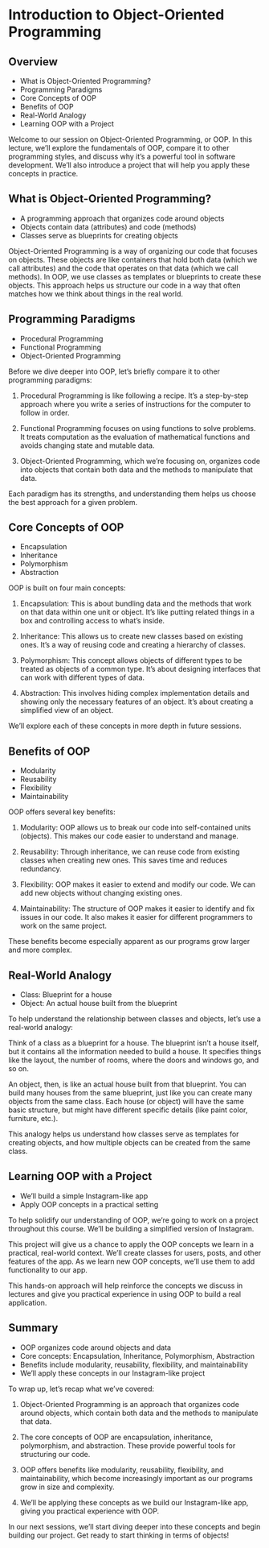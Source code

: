 # Introduction to Object-Oriented Programming

## Overview

- What is Object-Oriented Programming?
- Programming Paradigms
- Core Concepts of OOP
- Benefits of OOP
- Real-World Analogy
- Learning OOP with a Project

::: {.notes}
Welcome to our session on Object-Oriented Programming, or OOP. In this lecture, we'll explore the fundamentals of OOP, compare it to other programming styles, and discuss why it's a powerful tool in software development. We'll also introduce a project that will help you apply these concepts in practice.
:::


## What is Object-Oriented Programming?

- A programming approach that organizes code around objects
- Objects contain data (attributes) and code (methods)
- Classes serve as blueprints for creating objects

::: {.notes}
Object-Oriented Programming is a way of organizing our code that focuses on objects. These objects are like containers that hold both data (which we call attributes) and the code that operates on that data (which we call methods). In OOP, we use classes as templates or blueprints to create these objects. This approach helps us structure our code in a way that often matches how we think about things in the real world.
:::


## Programming Paradigms

- Procedural Programming
- Functional Programming
- Object-Oriented Programming

::: {.notes}
Before we dive deeper into OOP, let's briefly compare it to other programming paradigms:

1. Procedural Programming is like following a recipe. It's a step-by-step approach where you write a series of instructions for the computer to follow in order.

2. Functional Programming focuses on using functions to solve problems. It treats computation as the evaluation of mathematical functions and avoids changing state and mutable data.

3. Object-Oriented Programming, which we're focusing on, organizes code into objects that contain both data and the methods to manipulate that data.

Each paradigm has its strengths, and understanding them helps us choose the best approach for a given problem.
:::


## Core Concepts of OOP

- Encapsulation
- Inheritance
- Polymorphism
- Abstraction

::: {.notes}
OOP is built on four main concepts:

1. Encapsulation: This is about bundling data and the methods that work on that data within one unit or object. It's like putting related things in a box and controlling access to what's inside.

2. Inheritance: This allows us to create new classes based on existing ones. It's a way of reusing code and creating a hierarchy of classes.

3. Polymorphism: This concept allows objects of different types to be treated as objects of a common type. It's about designing interfaces that can work with different types of data.

4. Abstraction: This involves hiding complex implementation details and showing only the necessary features of an object. It's about creating a simplified view of an object.

We'll explore each of these concepts in more depth in future sessions.
:::


## Benefits of OOP

- Modularity
- Reusability
- Flexibility
- Maintainability

::: {.notes}
OOP offers several key benefits:

1. Modularity: OOP allows us to break our code into self-contained units (objects). This makes our code easier to understand and manage.

2. Reusability: Through inheritance, we can reuse code from existing classes when creating new ones. This saves time and reduces redundancy.

3. Flexibility: OOP makes it easier to extend and modify our code. We can add new objects without changing existing ones.

4. Maintainability: The structure of OOP makes it easier to identify and fix issues in our code. It also makes it easier for different programmers to work on the same project.

These benefits become especially apparent as our programs grow larger and more complex.
:::


## Real-World Analogy

- Class: Blueprint for a house
- Object: An actual house built from the blueprint

::: {.notes}
To help understand the relationship between classes and objects, let's use a real-world analogy:

Think of a class as a blueprint for a house. The blueprint isn't a house itself, but it contains all the information needed to build a house. It specifies things like the layout, the number of rooms, where the doors and windows go, and so on.

An object, then, is like an actual house built from that blueprint. You can build many houses from the same blueprint, just like you can create many objects from the same class. Each house (or object) will have the same basic structure, but might have different specific details (like paint color, furniture, etc.).

This analogy helps us understand how classes serve as templates for creating objects, and how multiple objects can be created from the same class.
:::


## Learning OOP with a Project

- We'll build a simple Instagram-like app
- Apply OOP concepts in a practical setting

::: {.notes}
To help solidify our understanding of OOP, we're going to work on a project throughout this course. We'll be building a simplified version of Instagram.

This project will give us a chance to apply the OOP concepts we learn in a practical, real-world context. We'll create classes for users, posts, and other features of the app. As we learn new OOP concepts, we'll use them to add functionality to our app.

This hands-on approach will help reinforce the concepts we discuss in lectures and give you practical experience in using OOP to build a real application.
:::


## Summary

- OOP organizes code around objects and data
- Core concepts: Encapsulation, Inheritance, Polymorphism, Abstraction
- Benefits include modularity, reusability, flexibility, and maintainability
- We'll apply these concepts in our Instagram-like project

::: {.notes}
To wrap up, let's recap what we've covered:

1. Object-Oriented Programming is an approach that organizes code around objects, which contain both data and the methods to manipulate that data.

2. The core concepts of OOP are encapsulation, inheritance, polymorphism, and abstraction. These provide powerful tools for structuring our code.

3. OOP offers benefits like modularity, reusability, flexibility, and maintainability, which become increasingly important as our programs grow in size and complexity.

4. We'll be applying these concepts as we build our Instagram-like app, giving you practical experience with OOP.

In our next sessions, we'll start diving deeper into these concepts and begin building our project. Get ready to start thinking in terms of objects!
:::